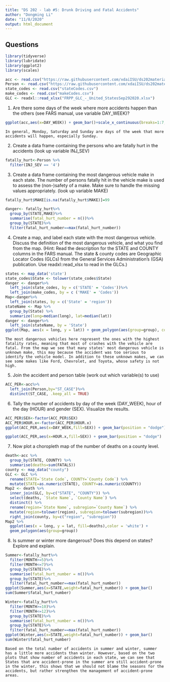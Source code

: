 ```yaml
---
title: "DS 202 - lab #5: Drunk Driving and Fatal Accidents"
author: "Dongming Li"
date: "11/8/2020"
output: html_document
---
```


## Questions
```r
library(tidyverse)
library(lubridate) 
library(ggplot2)
library(scales)

acc <- read.csv("https://raw.githubusercontent.com/xdaiISU/ds202materials/master/hwlabs/fars2017/accident.csv", stringsAsFactors = FALSE)
Person <- read.csv("https://raw.githubusercontent.com/xdaiISU/ds202materials/master/hwlabs/fars2017/person.csv", stringsAsFactors = FALSE)
state_codes <- read.csv("stateCodes.csv")
make_codes <- read.csv("makeCodes.csv")
GLC <- readxl::read_xlsx("FRPP_GLC_-_United_StatesSep292020.xlsx")
```

1. Are there some days of the week where more accidents happen than the others (see FARS manual, use variable DAY_WEEK)?
```r
ggplot(acc,aes(x=DAY_WEEK)) + geom_bar()+scale_x_continuous(breaks=1:7,labels=c("Mon","Tue","Wed","Thu","Fri","Sat","Sun"))
```

    In general, Monday, Saturday and Sunday are days of the week that more accidents will happen, especially Sunday.
    
2. Create a data frame containing the persons who are fatally hurt in the accidents (look up variable INJ_SEV)
```r
fatally_hurt<-Person %>%
  filter(INJ_SEV == '4')
```

3. Create a data frame containing the most dangerous vehicle make in each state. The number of persons fatally hit in the vehicle make is used to assess the (non-)safety of a make. Make sure to handle the missing values appropriately. (look up variable MAKE)
```r
fatally_hurt$MAKE[is.na(fatally_hurt$MAKE)]=99

danger<- fatally_hurt%>%
  group_by(STATE,MAKE)%>%
  summarise(fatal_hurt_number = n())%>%
  group_by(STATE)%>%
  filter(fatal_hurt_number==max(fatal_hurt_number))
```

4. Create a map, and label each state with the most dangerous vehicle. Discuss the definition of the most dangerous vehicle, and what you find from the map. (Hint: Read the description for the STATE and COUNTY columns in the FARS manual. The state & county codes are Geographic Locator Codes (GLCs) from the General Services Administration’s (GSA) publication. Use readxl::read_xlsx to read in the GLCs.)
```r
states <- map_data('state')
state_codes$State <- tolower(state_codes$State)
danger <- danger%>%
  left_join(state_codes, by = c('STATE' = 'Codes'))%>%
  left_join(make_codes, by = c ('MAKE' = 'Codes'))
Map<-danger%>%
  left_join(states, by = c('State' = 'region'))
stateName <- Map %>% 
  group_by(State) %>% 
  summarize(long=median(long), lat=median(lat))
danger <- danger%>%
  left_join(stateName, by = 'State')
ggplot(Map, aes(x = long, y = lat)) + geom_polygon(aes(group=group), color = 'white') + geom_text(aes(label = Make), color = 'red', data = danger,check_overlap = TRUE)

```

    The most dangerous vehicles here represent the ones with the highest fatality rates, meaning that most of crashes with the vehicle are fatal. From the map we see that many states' most dangerous vehicle is unknown make, this may because the accident was too serious to identify the vehicle model. In addition to these unknown makes, we can see some makes like Ford, Chevrolet, and Toyota, whose safety is not high.

5. Join the accident and person table (work out which variable(s) to use)
```r
ACC_PER<-acc%>%
  left_join(Person,by="ST_CASE")%>%
  distinct(ST_CASE, .keep_all = TRUE)
```

6. Tally the number of accidents by day of the week (DAY_WEEK), hour of the day (HOUR) and gender (SEX). Visualize the results.
```r
ACC_PER$SEX<-factor(ACC_PER$SEX)
ACC_PER$HOUR.x<-factor(ACC_PER$HOUR.x)
ggplot(ACC_PER,aes(x=DAY_WEEK,fill=SEX)) + geom_bar(position = "dodge")+scale_x_continuous(breaks=1:7,labels=c("Mon","Tue","Wed","Thu","Fri","Sat","Sun"))

ggplot(ACC_PER,aes(x=HOUR.x,fill=SEX)) + geom_bar(position = "dodge")
```

7. Now plot a choropleth map of the number of deaths on a county level.
```r
death<-acc %>% 
  group_by(STATE, COUNTY) %>% 
  summarise(deaths=sum(FATALS))
county <- map_data("county")
GLC <- GLC %>% 
  rename(STATE=`State Code`, COUNTY=`County Code`) %>% 
  mutate(STATE=as.numeric(STATE), COUNTY=as.numeric(COUNTY))
Map2 <- death %>% 
  inner_join(GLC, by=c("STATE", "COUNTY")) %>% 
  select(deaths, `State Name`, `County Name`) %>% 
  distinct() %>%
  rename(region=`State Name`, subregion=`County Name`) %>% 
  mutate(region=tolower(region), subregion=tolower(subregion))%>% 
  right_join(county, by=c("region", "subregion"))
Map2 %>% 
  ggplot(aes(x = long, y = lat, fill=deaths),color = 'white') +
  geom_polygon(aes(group=group))
```

8. Is summer or winter more dangerous? Does this depend on states? Explore and explain.
```r
Summer<-fatally_hurt%>%
  filter(MONTH>=5)%>%
  filter(MONTH<=7)%>%
  group_by(STATE)%>%
  summarise(fatal_hurt_number = n())%>%
  group_by(STATE)%>%
  filter(fatal_hurt_number==max(fatal_hurt_number))
ggplot(Summer,aes(x=STATE,weight=fatal_hurt_number)) + geom_bar()
sum(Summer$fatal_hurt_number)

Winter<-fatally_hurt%>%
  filter(MONTH>=10)%>%
  filter(MONTH<=12)%>%
  group_by(STATE)%>%
  summarise(fatal_hurt_number = n())%>%
  group_by(STATE)%>%
  filter(fatal_hurt_number==max(fatal_hurt_number))
ggplot(Winter,aes(x=STATE,weight=fatal_hurt_number)) + geom_bar()
sum(Winter$fatal_hurt_number)
```

    Based on the total number of accidents in summer and winter, summer has a little more accidents than winter. However, based on the two plots that show number of accidents in each state, we can see that States that are accident-prone in the summer are still accident-prone in the winter, this shows that we should not blame the seasons for the accidents, but rather strengthen the management of accident-prone areas.
